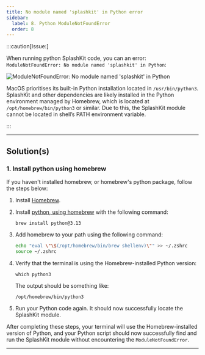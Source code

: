 ```yaml
---
title: No module named 'splashkit' in Python error
sidebar:
  label: 8. Python ModuleNotFoundError
  order: 8
---
```



:::caution[Issue:]

When running python SplashKit code, you can an error: `ModuleNotFoundError: No module named 'splashkit' in Python`:

![ModuleNotFoundError: No module named 'splashkit' in Python](/images/troubleshoot/macos/macos-issue-7_problem.png)

MacOS prioritises its built-in Python installation located in `/usr/bin/python3`. SplashKit and other dependencies are likely installed in the Python environment managed by Homebrew, which is located at `/opt/homebrew/bin/python3` or similar. Due to this, the SplashKit module cannot be located in shell’s PATH environment variable.

:::

---

## Solution(s)

### 1. Install python using homebrew

If you haven't installed homebrew, or homebrew's python package, follow the steps below:

<Steps>

1. Install [Homebrew](https://docs.brew.sh/Installation).
2. Install [python, using homebrew](https://formulae.brew.sh/formula/python@3.13) with the following command:

   ```shell
   brew install python@3.13
   ```

3. Add homebrew to your path using the following command:

   ```zsh
   echo "eval \"\$(/opt/homebrew/bin/brew shellenv)\"" >> ~/.zshrc
   source ~/.zshrc
   ```

4. Verify that the terminal is using the Homebrew-installed Python version:

   ```shell
   which python3
   ```

   The output should be something like:

   ```plaintext
   /opt/homebrew/bin/python3
   ```

5. Run your Python code again. It should now successfully locate the SplashKit module.

</Steps>

After completing these steps, your terminal will use the Homebrew-installed version of Python, and your Python script should now successfully find and run the SplashKit module without encountering the `ModuleNotFoundError`.

---
